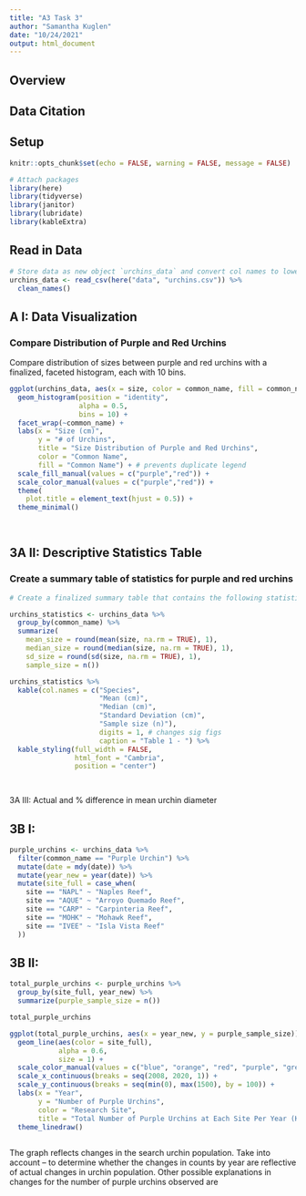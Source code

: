 ```yaml
---
title: "A3 Task 3"
author: "Samantha Kuglen"
date: "10/24/2021"
output: html_document
---
```

## Overview

## Data Citation

## Setup 
```r
knitr::opts_chunk$set(echo = FALSE, warning = FALSE, message = FALSE)

# Attach packages
library(here)
library(tidyverse)
library(janitor)
library(lubridate)
library(kableExtra)

```

## Read in Data
```r
# Store data as new object `urchins_data` and convert col names to lower snake case as dates to YYYY-MM-DD
urchins_data <- read_csv(here("data", "urchins.csv")) %>% 
  clean_names()
```

## A I: Data Visualization
### Compare Distribution of Purple and Red Urchins
Compare distribution of sizes between purple and red urchins with a finalized, faceted histogram, each with 10 bins.
```r

ggplot(urchins_data, aes(x = size, color = common_name, fill = common_name)) +
  geom_histogram(position = "identity", 
                 alpha = 0.5,
                 bins = 10) +
  facet_wrap(~common_name) +
  labs(x = "Size (cm)", 
       y = "# of Urchins",
       title = "Size Distribution of Purple and Red Urchins",
       color = "Common Name",
       fill = "Common Name") + # prevents duplicate legend
  scale_fill_manual(values = c("purple","red")) +
  scale_color_manual(values = c("purple","red")) +
  theme(
    plot.title = element_text(hjust = 0.5)) +
  theme_minimal() 
    
  
```

## 3A II: Descriptive Statistics Table
### Create a summary table of statistics for purple and red urchins
```r
# Create a finalized summary table that contains the following statistics for purple and red urchins, ignoring site as a variable

urchins_statistics <- urchins_data %>% 
  group_by(common_name) %>% 
  summarize(
    mean_size = round(mean(size, na.rm = TRUE), 1),
    median_size = round(median(size, na.rm = TRUE), 1),
    sd_size = round(sd(size, na.rm = TRUE), 1),
    sample_size = n())

urchins_statistics %>% 
  kable(col.names = c("Species",
                      "Mean (cm)",
                      "Median (cm)",
                      "Standard Deviation (cm)",
                      "Sample size (n)"),
                      digits = 1, # changes sig figs
                      caption = "Table 1 - ") %>% 
  kable_styling(full_width = FALSE,
                html_font = "Cambria",
                position = "center")

  
```
3A III: Actual and % difference in mean urchin diameter

## 3B I: 
```r
purple_urchins <- urchins_data %>% 
  filter(common_name == "Purple Urchin") %>% 
  mutate(date = mdy(date)) %>% 
  mutate(year_new = year(date)) %>% 
  mutate(site_full = case_when(
    site == "NAPL" ~ "Naples Reef",
    site == "AQUE" ~ "Arroyo Quemado Reef",
    site == "CARP" ~ "Carpinteria Reef",
    site == "MOHK" ~ "Mohawk Reef",
    site == "IVEE" ~ "Isla Vista Reef"
  ))
```

## 3B II:
```r
total_purple_urchins <- purple_urchins %>% 
  group_by(site_full, year_new) %>% 
  summarize(purple_sample_size = n())

total_purple_urchins
```

```r
ggplot(total_purple_urchins, aes(x = year_new, y = purple_sample_size))+
  geom_line(aes(color = site_full),
            alpha = 0.6,
            size = 1) +
  scale_color_manual(values = c("blue", "orange", "red", "purple", "green")) +
  scale_x_continuous(breaks = seq(2008, 2020, 1)) +
  scale_y_continuous(breaks = seq(min(0), max(1500), by = 100)) + 
  labs(x = "Year",
       y = "Number of Purple Urchins",
       color = "Research Site",
       title = "Total Number of Purple Urchins at Each Site Per Year (KUGLEN)")
  theme_linedraw() 
  
```
The graph reflects changes in the search urchin population. Take into account -- to determine whether the changes in counts by year are reflective of actual changes in urchin population. Other possible explanations in changes for the number of purple urchins observed are

